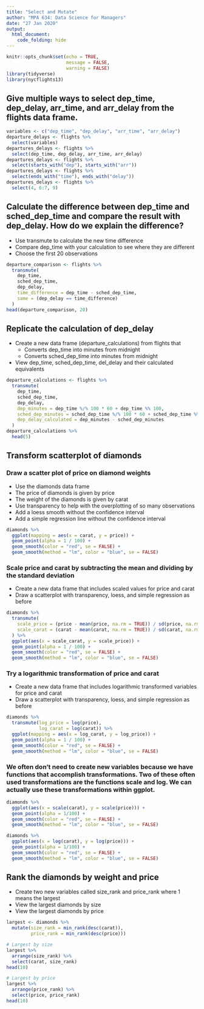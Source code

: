 ```yaml
---
title: "Select and Mutate"
author: "MPA 634: Data Science for Managers"
date: "27 Jan 2020"
output:
  html_document:
    code_folding: hide
---
```


```r
knitr::opts_chunk$set(echo = TRUE,
                      message = FALSE,
                      warning = FALSE)
library(tidyverse)
library(nycflights13)
```

## Give multiple ways to select dep_time, dep_delay, arr_time, and arr_delay from the flights data frame.  

```r
variables <- c("dep_time", "dep_delay", "arr_time", "arr_delay")
departure_delays <- flights %>%
  select(variables)
departures_delays <- flights %>%
  select(dep_time, dep_delay, arr_time, arr_delay)
departures_delays <- flights %>%
  select(starts_with("dep"), starts_with("arr"))
departures_delays <- flights %>%
  select(ends_with("time"), ends_with("delay"))
departures_delays <- flights %>% 
  select(4, 6:7, 9)
```

## Calculate the difference between dep_time and sched_dep_time and compare the result with dep_delay. How do we explain the difference? 

*  Use transmute to calculate the new time difference
*  Compare dep_time with your calculation to see where they are different
*  Choose the first 20 observations

```r
departure_comparison <- flights %>%
  transmute(
    dep_time,
    sched_dep_time,
    dep_delay,
    time_difference = dep_time - sched_dep_time,
    same = (dep_delay == time_difference)
  )
head(departure_comparison, 20)
```

## Replicate the calculation of dep_delay

*  Create a new data frame (departure_calculations) from flights that  
   +  Converts dep_time into minutes from midnight
   +  Converts sched_dep_time into minutes from midnight  
*  View dep_time, sched_dep_time, del_delay and their calculated equivalents

```r
departure_calculations <- flights %>% 
  transmute(
    dep_time,
    sched_dep_time,
    dep_delay,
    dep_minutes = dep_time %/% 100 * 60 + dep_time %% 100,
    sched_dep_minutes = sched_dep_time %/% 100 * 60 + sched_dep_time %% 100,
    dep_delay_calculated = dep_minutes - sched_dep_minutes
  )
departure_calculations %>% 
  head(5)
```  

## Transform scatterplot of diamonds

### Draw a scatter plot of price on diamond weights

*  Use the diamonds data frame  
*  The price of diamonds is given by price  
*  The weight of the diamonds is given by carat  
*  Use transparency to help with the overplotting of so many observations  
*  Add a loess smooth without the confidence interval  
*  Add a simple regression line without the confidence interval  

```r
diamonds %>%
  ggplot(mapping = aes(x = carat, y = price)) +
  geom_point(alpha = 1 / 100) +
  geom_smooth(color = "red", se = FALSE) +
  geom_smooth(method = "lm", color = "blue", se = FALSE)
```

### Scale price and carat by subtracting the mean and dividing by the standard deviation

*  Create a new data frame that includes scaled values for price and carat
*  Draw a scatterplot with transparency, loess, and simple regression as before

```r
diamonds %>%
  transmute(
    scale_price = (price - mean(price, na.rm = TRUE)) / sd(price, na.rm = TRUE),
    scale_carat = (carat - mean(carat, na.rm = TRUE)) / sd(carat, na.rm = TRUE)
  ) %>%
  ggplot(aes(x = scale_carat, y = scale_price)) +
  geom_point(alpha = 1 / 100) +
  geom_smooth(color = "red", se = FALSE) +
  geom_smooth(method = "lm", color = "blue", se = FALSE)
```

### Try a logarithmic transformation of price and carat

*  Create a new data frame that includes logarithmic transformed variables for price and carat
*  Draw a scatterplot with transparency, loess, and simple regression as before

```r
diamonds %>%
  transmute(log_price = log(price),
            log_carat = log(carat)) %>%
  ggplot(mapping = aes(x = log_carat, y = log_price)) +
  geom_point(alpha = 1 / 100) +
  geom_smooth(color = "red", se = FALSE) +
  geom_smooth(method = "lm", color = "blue", se = FALSE)
```

### We often don't need to create new variables because we have functions that accomplish transformations. Two of these often used transformations are the functions scale and log. We can actually use these transformations within ggplot.

```r
diamonds %>% 
  ggplot(aes(x = scale(carat), y = scale(price))) +
  geom_point(alpha = 1/100) +
  geom_smooth(color = "red", se = FALSE) +
  geom_smooth(method = "lm", color = "blue", se = FALSE)

diamonds %>% 
  ggplot(aes(x = log(carat), y = log(price))) +
  geom_point(alpha = 1/100) +
  geom_smooth(color = "red", se = FALSE) +
  geom_smooth(method = "lm", color = "blue", se = FALSE)
```

## Rank the diamonds by weight and price

*  Create two new variables called size_rank and price_rank where 1 means the largest
*  View the largest diamonds by size
*  View the largest diamonds by price

```r
largest <- diamonds %>%
  mutate(size_rank = min_rank(desc(carat)),
         price_rank = min_rank(desc(price)))

# Largest by size
largest %>%
  arrange(size_rank) %>%
  select(carat, size_rank)
head(10)

# Largest by price
largest %>%
  arrange(price_rank) %>%
  select(price, price_rank)
head(10)
```  